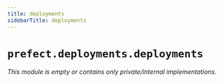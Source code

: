 ```yaml
---
title: deployments
sidebarTitle: deployments
---
```


# `prefect.deployments.deployments`

*This module is empty or contains only private/internal implementations.*

